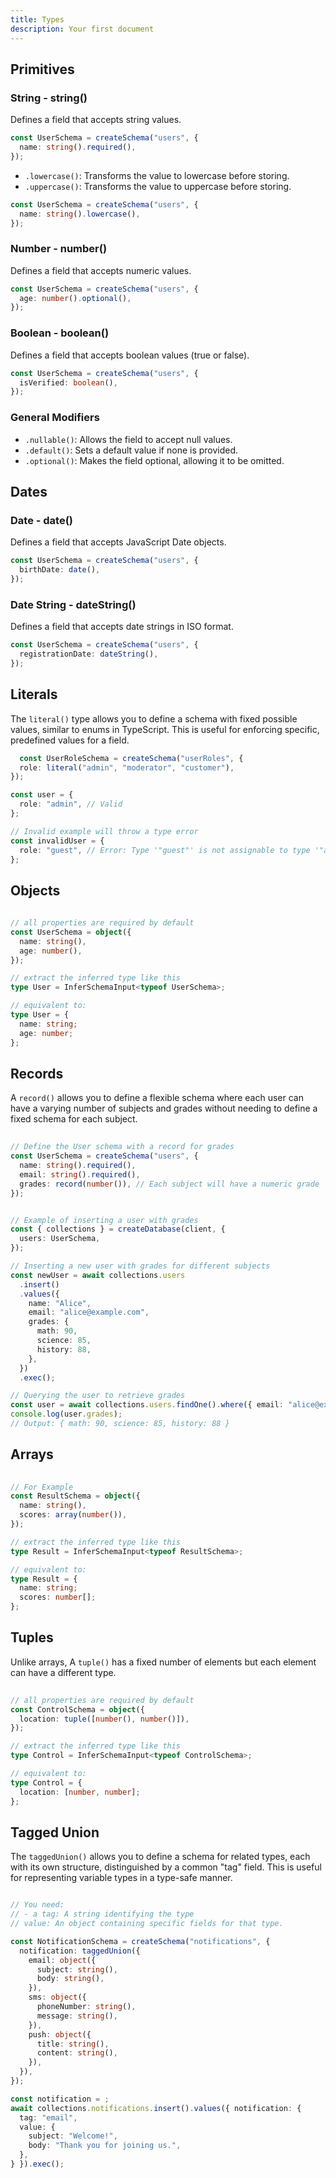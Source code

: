 ```yaml
---
title: Types
description: Your first document
---
```




## Primitives

### String - string()

Defines a field that accepts string values.

```typescript
const UserSchema = createSchema("users", {
  name: string().required(),
});
```

 - `.lowercase()`: Transforms the value to lowercase before storing.
 - `.uppercase()`: Transforms the value to uppercase before storing.

```typescript
const UserSchema = createSchema("users", {
  name: string().lowercase(),
});
```

### Number - number()

Defines a field that accepts numeric values.

```typescript
const UserSchema = createSchema("users", {
  age: number().optional(),
});
```

### Boolean - boolean()

Defines a field that accepts boolean values (true or false).

```typescript
const UserSchema = createSchema("users", {
  isVerified: boolean(),
});
```


### General Modifiers

 - `.nullable()`: Allows the field to accept null values.
 - `.default()`: Sets a default value if none is provided.
 - `.optional()`: Makes the field optional, allowing it to be omitted.

## Dates


### Date - date()

Defines a field that accepts JavaScript Date objects.

```typescript
const UserSchema = createSchema("users", {
  birthDate: date(),
});
```

### Date String - dateString()
Defines a field that accepts date strings in ISO format.

```typescript
const UserSchema = createSchema("users", {
  registrationDate: dateString(),
});
```

## Literals


The `literal()` type allows you to define a schema with fixed possible values, similar to enums in TypeScript. This is useful for enforcing specific, predefined values for a field.

```typescript
  const UserRoleSchema = createSchema("userRoles", {
  role: literal("admin", "moderator", "customer"),
});

const user = {
  role: "admin", // Valid
};

// Invalid example will throw a type error
const invalidUser = {
  role: "guest", // Error: Type '"guest"' is not assignable to type '"admin" | "moderator" | "customer"'
};

```

## Objects

```typescript
 
// all properties are required by default
const UserSchema = object({
  name: string(),
  age: number(),
});

// extract the inferred type like this
type User = InferSchemaInput<typeof UserSchema>;

// equivalent to:
type User = {
  name: string;
  age: number;
};
```


## Records

A `record()` allows you to define a flexible schema where each user can have a varying number of subjects and grades without needing to define a fixed schema for each subject.

```typescript
 
// Define the User schema with a record for grades
const UserSchema = createSchema("users", {
  name: string().required(),
  email: string().required(),
  grades: record(number()), // Each subject will have a numeric grade
});


// Example of inserting a user with grades
const { collections } = createDatabase(client, {
  users: UserSchema,
});

// Inserting a new user with grades for different subjects
const newUser = await collections.users
  .insert()
  .values({
    name: "Alice",
    email: "alice@example.com",
    grades: {
      math: 90,
      science: 85,
      history: 88,
    },
  })
  .exec();

// Querying the user to retrieve grades
const user = await collections.users.findOne().where({ email: "alice@example.com" }).exec();
console.log(user.grades); 
// Output: { math: 90, science: 85, history: 88 }
```

## Arrays

```typescript
 
// For Example
const ResultSchema = object({
  name: string(),
  scores: array(number()),
});

// extract the inferred type like this
type Result = InferSchemaInput<typeof ResultSchema>;

// equivalent to:
type Result = {
  name: string;
  scores: number[];
};
```

## Tuples

Unlike arrays, A `tuple()` has a fixed number of elements but each element can have a different type.

```typescript
 
// all properties are required by default
const ControlSchema = object({
  location: tuple([number(), number()]),
});

// extract the inferred type like this
type Control = InferSchemaInput<typeof ControlSchema>;

// equivalent to:
type Control = {
  location: [number, number];
};
```

## Tagged Union

The `taggedUnion()` allows you to define a schema for related types, each with its own structure, distinguished by a common "tag" field. This is useful for representing variable types in a type-safe manner.

```typescript - taggedUnion()

// You need:
// - a tag: A string identifying the type
// value: An object containing specific fields for that type.

const NotificationSchema = createSchema("notifications", {
  notification: taggedUnion({
    email: object({
      subject: string(),
      body: string(),
    }),
    sms: object({
      phoneNumber: string(),
      message: string(),
    }),
    push: object({
      title: string(),
      content: string(),
    }),
  }),
});

const notification = ;
await collections.notifications.insert().values({ notification: {
  tag: "email",
  value: {
    subject: "Welcome!",
    body: "Thank you for joining us.",
  },
} }).exec();
```